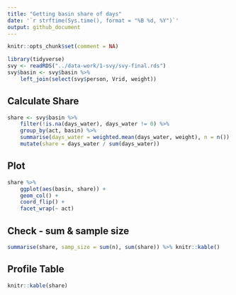 ---
title: "Getting basin share of days"
date: '`r strftime(Sys.time(), format = "%B %d, %Y")`'
output: github_document
---

```{r setup, message=FALSE, include = FALSE}
knitr::opts_chunk$set(comment = NA)
```

```{r, message = FALSE, warning = FALSE}
library(tidyverse)
svy <- readRDS("../data-work/1-svy/svy-final.rds")
svy$basin <- svy$basin %>%
    left_join(select(svy$person, Vrid, weight))
```

## Calculate Share

```{r}
share <- svy$basin %>%
    filter(!is.na(days_water), days_water != 0) %>%
    group_by(act, basin) %>%
    summarise(days_water = weighted.mean(days_water, weight), n = n()) %>%
    mutate(share = days_water / sum(days_water))


```

## Plot

```{r}
share %>%
    ggplot(aes(basin, share)) +
    geom_col() +
    coord_flip() +
    facet_wrap(~ act)
```

## Check - sum & sample size

```{r}
summarise(share, samp_size = sum(n), sum(share)) %>% knitr::kable()
```

## Profile Table

```{r}
knitr::kable(share)
```

